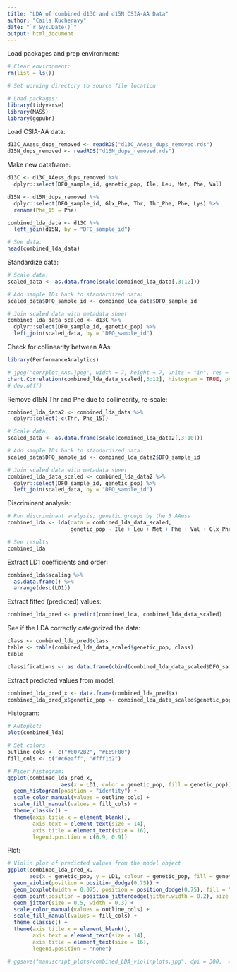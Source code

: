 ```yaml
---
title: "LDA of combined d13C and d15N CSIA-AA Data"
author: "Caila Kucheravy"
date: "`r Sys.Date()`"
output: html_document
---
```


Load packages and prep environment: 
```r
# Clear environment: 
rm(list = ls())

# Set working directory to source file location

# Load packages:
library(tidyverse)
library(MASS)
library(ggpubr)
```

Load CSIA-AA data:
```r
d13C_AAess_dups_removed <- readRDS("d13C_AAess_dups_removed.rds")
d15N_dups_removed <- readRDS("d15N_dups_removed.rds")
```

Make new dataframe: 
```r
d13C <- d13C_AAess_dups_removed %>% 
  dplyr::select(DFO_sample_id, genetic_pop, Ile, Leu, Met, Phe, Val) 

d15N <- d15N_dups_removed %>% 
  dplyr::select(DFO_sample_id, Glx_Phe, Thr, Thr_Phe, Phe, Lys) %>% 
  rename(Phe_15 = Phe)

combined_lda_data <- d13C %>% 
  left_join(d15N, by = "DFO_sample_id")

# See data:
head(combined_lda_data)
```

Standardize data: 
```r
# Scale data:
scaled_data <- as.data.frame(scale(combined_lda_data[,3:12]))

# Add sample IDs back to standardized data: 
scaled_data$DFO_sample_id <- combined_lda_data$DFO_sample_id

# Join scaled data with metadata sheet 
combined_lda_data_scaled <- d13C %>% 
  dplyr::select(DFO_sample_id, genetic_pop) %>% 
  left_join(scaled_data, by = "DFO_sample_id")
```

Check for collinearity between AAs: 
```r
library(PerformanceAnalytics)

# jpeg("corrplot_AAs.jpeg", width = 7, height = 7, units = "in", res = 600)
chart.Correlation(combined_lda_data_scaled[,3:12], histogram = TRUE, pch = 19)
# dev.off()
```

Remove d15N Thr and Phe due to collinearity, re-scale: 
```r
combined_lda_data2 <- combined_lda_data %>% 
  dplyr::select(-c(Thr, Phe_15))

# Scale data:
scaled_data <- as.data.frame(scale(combined_lda_data2[,3:10]))

# Add sample IDs back to standardized data: 
scaled_data$DFO_sample_id <- combined_lda_data2$DFO_sample_id

# Join scaled data with metadata sheet 
combined_lda_data_scaled <- combined_lda_data2 %>% 
  dplyr::select(DFO_sample_id, genetic_pop) %>% 
  left_join(scaled_data, by = "DFO_sample_id")
```

Discriminant analysis: 
```r
# Run discriminant analysis; genetic groups by the 5 AAess
combined_lda <- lda(data = combined_lda_data_scaled,
                    genetic_pop ~ Ile + Leu + Met + Phe + Val + Glx_Phe + Thr_Phe + Lys)

# See results 
combined_lda
```

Extract LD1 coefficients and order: 
```r
combined_lda$scaling %>% 
  as.data.frame() %>% 
  arrange(desc(LD1))
```

Extract fitted (predicted) values: 
```r
combined_lda_pred <- predict(combined_lda, combined_lda_data_scaled)
```

See if the LDA correctly categorized the data: 
```r
class <- combined_lda_pred$class
table <- table(combined_lda_data_scaled$genetic_pop, class)
table

classifications <- as.data.frame(cbind(combined_lda_data_scaled$DFO_sample_id, combined_lda_data_scaled$genetic_group, class))
```

Extract predicted values from model: 
```r
combined_lda_pred_x <- data.frame(combined_lda_pred$x)
combined_lda_pred_x$genetic_pop <- combined_lda_data_scaled$genetic_pop
```

Histogram: 
```r
# Autoplot: 
plot(combined_lda)

# Set colors 
outline_cols <- c("#0072B2", "#E69F00")
fill_cols <- c("#c6eaff", "#fff1d2")

# Nicer histogram:
ggplot(combined_lda_pred_x, 
                 aes(x = LD1, color = genetic_pop, fill = genetic_pop)) + 
  geom_histogram(position = "identity") +
  scale_color_manual(values = outline_cols) +
  scale_fill_manual(values = fill_cols) +
  theme_classic() + 
  theme(axis.title.x = element_blank(),
        axis.text = element_text(size = 14),
        axis.title = element_text(size = 16),
        legend.position = c(0.9, 0.9))
```

Plot: 
```r
# Violin plot of predicted values from the model object
ggplot(combined_lda_pred_x, 
       aes(x = genetic_pop, y = LD1, colour = genetic_pop, fill = genetic_pop)) + 
  geom_violin(position = position_dodge(0.75)) + 
  geom_boxplot(width = 0.075, position = position_dodge(0.75), fill = "white") +
  geom_point(position = position_jitterdodge(jitter.width = 0.2), size = 0.3, alpha = 0.6) +
  geom_jitter(size = 0.5, width = 0.3) + 
  scale_color_manual(values = outline_cols) + 
  scale_fill_manual(values = fill_cols) +
  theme_classic() + 
  theme(axis.title.x = element_blank(),
        axis.text = element_text(size = 14),
        axis.title = element_text(size = 16),
        legend.position = "none")

# ggsave("manuscript_plots/combined_LDA_violinplots.jpg", dpi = 300,  width = 3, height = 5)
```